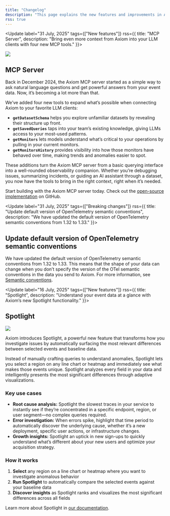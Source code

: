 ```yaml
---
title: "Changelog"
description: "This page explains the new features and improvements in Axiom."
rss: true
---
```


<Update label="31 July, 2025" tags={["New features"]} rss={{ title: "MCP Server", description: "Bring even more context from Axiom into your LLM clients with four new MCP tools." }}>

<Frame>
<img src="/doc-assets/changelog/changelog-mcp-new-tools.png" />
</Frame>

## MCP Server

Back in December 2024, the Axiom MCP server started as a simple way to ask natural language questions and get powerful answers from your event data. Now, it’s becoming a lot more than that.

We’ve added four new tools to expand what’s possible when connecting Axiom to your favorite LLM clients:

- **`getDatasetSchema`** helps you explore unfamiliar datasets by revealing their structure up front.
- **`getSavedQueries`** taps into your team’s existing knowledge, giving LLMs access to your most-used patterns.
- **`getMonitors`** lets models understand what’s critical to your operations by pulling in your current monitors.
- **`getMonitorsHistory`** provides visibility into how those monitors have behaved over time, making trends and anomalies easier to spot.

These additions turn the Axiom MCP server from a basic querying interface into a well-rounded observability companion. Whether you’re debugging issues, summarizing incidents, or guiding an AI assistant through a dataset, you now have the tools to bring in the right context, right when it’s needed.

Start building with the Axiom MCP server today. Check out the [open-source implementation](https://github.com/axiomhq/mcp-server-axiom) on GitHub.

</Update>

<Update label="31 July, 2025" tags={["Breaking changes"]} rss={{ title: "Update default version of OpenTelemetry semantic conventions", description: "We have updated the default version of OpenTelemetry semantic conventions from 1.32 to 1.33." }}>

## Update default version of OpenTelemetry semantic conventions

We have updated the default version of OpenTelemetry semantic conventions from 1.32 to 1.33. This means that the shape of your data can change when you don’t specify the version of the OTel semantic conventions in the data you send to Axiom. For more information, see [Semantic conventions](/docs/reference/semantic-conventions#changes-to-default-version).

</Update>

<Update label="16 July, 2025" tags={["New features"]} rss={{ title: "Spotlight", description: "Understand your event data at a glance with Axiom’s new Spotlight functionality." }}>

## Spotlight

<Frame>
<img src="/doc-assets/changelog/changelog-spotlight.png" />
</Frame>

Axiom introduces Spotlight, a powerful new feature that transforms how you investigate issues by automatically surfacing the most relevant differences between selected events and baseline data.

Instead of manually crafting queries to understand anomalies, Spotlight lets you select a region on any line chart or heatmap and immediately see what makes those events unique. Spotlight analyzes every field in your data and intelligently presents the most significant differences through adaptive visualizations.

### Key use cases
- **Root cause analysis:** Spotlight the slowest traces in your service to instantly see if they’re concentrated in a specific endpoint, region, or user segment—no complex queries required.
- **Error investigation:** When errors spike, highlight that time period to automatically discover the underlying cause, whether it’s a new deployment, specific user actions, or infrastructure changes.
- **Growth insights:** Spotlight an uptick in new sign-ups to quickly understand what’s different about your new users and optimize your acquisition strategy.

### How it works

1. **Select** any region on a line chart or heatmap where you want to investigate anomalous behavior
2. **Run Spotlight** to automatically compare the selected events against your baseline data
3. **Discover insights** as Spotlight ranks and visualizes the most significant differences across all fields

Learn more about Spotlight in [our documentation](/console/intelligence/spotlight).

</Update>
